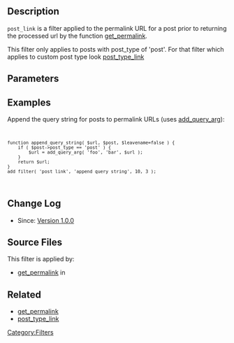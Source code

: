 == Description ==


<code>post_link</code> is a filter applied to the permalink URL for a post prior to returning the processed url by the function [[Function Reference/get_permalink|get_permalink]].

This filter only applies to posts with post_type of 'post'. For that filter which applies to custom post type look [[Plugin_API/Filter_Reference/post_type_link|post_type_link]]

== Parameters ==

{{Parameter|$permalink|string|The post URL}}
{{Parameter|$post|object|The post object}}
{{Parameter|$leavename|bool|Whether to keep the post name or page name. When set to <tt>true</tt>, a structural link will be returned, rather than the actual URI. Example: <tt><nowiki>http://www.example.com/%postname%</nowiki></tt> instead of <tt><nowiki>http://www.example.com/my-post</nowiki></tt>|optional|<tt>false</tt>}}

== Examples ==

Append the query string for posts to permalink URLs (uses [[Function Reference/add_query_arg|add_query_arg]]):
<code><pre>
function append_query_string( $url, $post, $leavename=false ) {
	if ( $post->post_type == 'post' ) {
		$url = add_query_arg( 'foo', 'bar', $url );
	}
	return $url;
}
add_filter( 'post_link', 'append_query_string', 10, 3 );
</pre></code>

== Change Log ==
* Since: [[Version 1.0.0]]

== Source Files ==

This filter is applied by:
* [[Function Reference/get_permalink|get_permalink]] in {{Trac|wp-includes/link-template.php}}

== Related ==

* [[Function Reference/get_permalink|get_permalink]]
* [[Plugin_API/Filter Reference/post_type_link|post_type_link]]

[[Category:Filters]]
